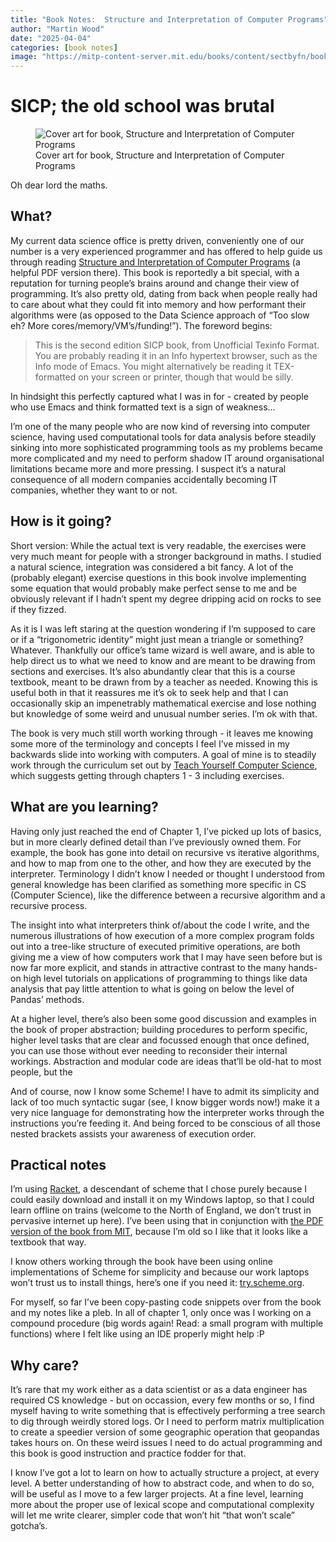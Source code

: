 ```yaml
---
title: "Book Notes:  Structure and Interpretation of Computer Programs"
author: "Martin Wood"
date: "2025-04-04"
categories: [book notes]
image: "https://mitp-content-server.mit.edu/books/content/sectbyfn/books_pres_0/6515/sicp.zip/graphics/main-banner.gif"
---
```


# SICP; the old school was brutal

![Cover art for book, Structure and Interpretation of Computer Programs](https://mitp-content-server.mit.edu/books/content/sectbyfn/books_pres_0/6515/sicp.zip/graphics/main-banner.gif)

Oh dear lord the maths.

## What?

My current data science office is pretty driven, conveniently one of our number is a very experienced programmer and has offered to help
guide us through reading [Structure and Interpretation of Computer Programs](https://web.mit.edu/6.001/6.037/sicp.pdf) (a helpful PDF 
version there).
This book is reportedly a bit special, with a reputation for turning people's brains around and change their view of programming.
It's also pretty old, dating from back when people really had to care about what they could fit into memory and how performant their
algorithms were (as opposed to the Data Science approach of "Too slow eh? More cores/memory/VM's/funding!").
The foreword begins:

> This is the second edition SICP book, from Unofficial Texinfo Format.
You are probably reading it in an Info hypertext browser, such as the Info mode of Emacs. You might alternatively be reading it
TEX-formatted on your screen or printer, though that would be silly.

In hindsight this perfectly captured what I was in for - created by people who use Emacs and think formatted text is a sign of weakness...

I'm one of the many people who are now kind of reversing into computer science, having used computational tools for data analysis before
steadily sinking into more sophisticated programming tools as my problems became more complicated and my need to perform shadow IT around
organisational limitations became more and more pressing.  I suspect it's a natural consequence of all modern companies accidentally becoming
IT companies, whether they want to or not.

## How is it going?

Short version:  While the actual text is very readable, the exercises were very much meant for people with a stronger background in maths.
I studied a natural science, integration was considered a bit fancy.  A lot of the (probably elegant) exercise questions in this book
involve implementing some equation that would probably make perfect sense to me and be obviously relevant if I hadn't spent my degree
dripping acid on rocks to see if they fizzed.

As it is I was left staring at the question wondering if I'm supposed to care or if a "trigonometric identity" might just mean a triangle
or something?  Whatever.  Thankfully our office's tame wizard is well aware, and is able to help direct us to what we need to know and are
meant to be drawing from sections and exercises.  It's also abundantly clear that this is a course textbook, meant to be drawn from by
a teacher as needed.  Knowing this is useful both in that it reassures me it's ok to seek help and that I can occasionally skip an
impenetrably mathematical exercise and lose nothing but knowledge of some weird and unusual number series.  I'm ok with that.

The book is very much still worth working through - it leaves me knowing some more of the terminology and concepts I feel I've missed
in my backwards slide into working with computers.
A goal of mine is to steadily work through the curriculum set out by [Teach Yourself Computer Science](https://teachyourselfcs.com/), which
suggests getting through chapters 1 - 3 including exercises.

## What are you learning?

Having only just reached the end of Chapter 1, I've picked up lots of basics, but in more clearly defined detail than I've previously owned
them.  For example, the book has gone into detail on recursive vs iterative algorithms, and how to map from one to the other,
and how they are executed by the interpreter.
Terminology I didn't know I needed or thought I understood from general knowledge has been clarified as something more specific in CS (Computer Science),
like the difference between a recursive algorithm and a recursive process.

The insight into what interpreters think of/about the code I write, and the numerous illustrations of how execution of a more complex
program folds out into a tree-like structure of executed primitive operations, are both giving me a view of how computers work that I may
have seen before but is now far more explicit, and stands in attractive contrast to the many hands-on high level tutorials on applications
of programming to things like data analysis that pay little attention to what is going on below the level of Pandas' methods.

At a higher level, there's also been some good discussion and examples in the book of proper abstraction; building procedures to perform
specific, higher level tasks that are clear and focussed enough that once defined, you can use those without ever needing to reconsider
their internal workings.  Abstraction and modular code are ideas that'll be old-hat to most people, but the

And of course, now I know some Scheme!  I have to admit its simplicity and lack of too much syntactic sugar (see, I know bigger words now!)
make it a very nice language for demonstrating how the interpreter works through the instructions you're feeding it. And being forced
to be conscious of all those nested brackets assists your awareness of execution order.

## Practical notes

I'm using [Racket](https://racket-lang.org/), a descendant of scheme that I chose purely because I could easily download and install it on
my Windows laptop, so that I could learn offline on trains (welcome to the North of England, we don't trust in pervasive internet up here).
I've been using that in conjunction with [the PDF version of the book from MIT](https://web.mit.edu/6.001/6.037/sicp.pdf), because I'm old
so I like that it looks like a textbook that way.

I know others working through the book have been using online implementations of Scheme for simplicity and because our work laptops won't
trust us to install things, here's one if you need it:  [try.scheme.org](https://try.scheme.org/).

For myself, so far I've been copy-pasting code snippets over from the book and my notes like a pleb.  In all of chapter 1, only once was I working on
a compound procedure (big words again!  Read: a small program with multiple functions) where I felt like using an IDE properly might help :P

## Why care?

It's rare that my work either as a data scientist or as a data engineer has required CS knowledge - but on occassion, every
few months or so, I find myself having to write something that is effectively performing a tree search to dig through weirdly stored logs.
Or I need to perform matrix multiplication to create a speedier version of some geographic operation that geopandas takes hours on.
On these weird issues I need to do actual programming and this book is good instruction and practice fodder for that.

I know I've got a lot to learn on how to actually structure a project, at every level.  A better understanding of how to abstract code, and
when to do so, will be useful as I move to a few larger projects.  At a fine level, learning more about the proper use of lexical scope
and computational complexity will let me write clearer, simpler code that won't hit "that won't scale" gotcha's.